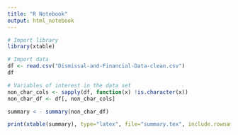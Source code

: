 ```yaml
---
title: "R Notebook"
output: html_notebook
---
```


```r
# Import library
library(xtable)

# Import data
df <- read.csv("Dismissal-and-Financial-Data-clean.csv")
df

# Variables of interest in the data set
non_char_cols <- sapply(df, function(x) !is.character(x))
non_char_df <- df[, non_char_cols]

summary < - summary(non_char_df)

print(xtable(summary), type="latex", file="summary.tex", include.rownames=FALSE)
```